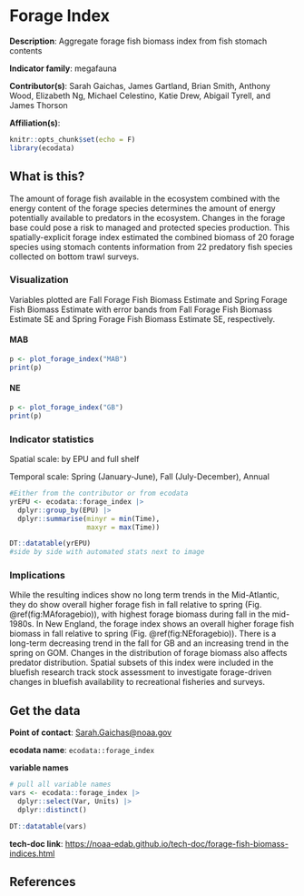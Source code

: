 # Forage Index

**Description**: Aggregate forage fish biomass index from fish stomach contents

**Indicator family**: megafauna

**Contributor(s)**: Sarah Gaichas, James Gartland, Brian Smith, Anthony Wood, Elizabeth Ng, Michael Celestino, Katie Drew, Abigail Tyrell, and James Thorson

**Affiliation(s)**:

```r
knitr::opts_chunk$set(echo = F)
library(ecodata)

```

## What is this?

The amount of forage fish available in the ecosystem combined with the energy content of the forage species determines the amount of energy potentially available to predators in the ecosystem. Changes in the forage base could pose a risk to managed and protected species production. This spatially-explicit forage index estimated the combined biomass of 20 forage species using stomach contents information from 22 predatory fish species collected on bottom trawl surveys. 

### Visualization

Variables plotted are Fall Forage Fish Biomass Estimate and Spring Forage Fish Biomass Estimate with error bands from Fall Forage Fish Biomass Estimate SE and Spring Forage Fish Biomass Estimate SE, respectively. 

#### MAB

```r

p <- plot_forage_index("MAB")
print(p)

```

#### NE
```r
p <- plot_forage_index("GB")
print(p)
```

### Indicator statistics

Spatial scale: by EPU and full shelf

Temporal scale: Spring (January-June), Fall (July-December), Annual

```r
#Either from the contributor or from ecodata
yrEPU <- ecodata::forage_index |>
  dplyr::group_by(EPU) |>
  dplyr::summarise(minyr = min(Time),
                   maxyr = max(Time))

DT::datatable(yrEPU)
#side by side with automated stats next to image

```


### Implications

While the resulting indices show no long term trends in the Mid-Atlantic, they do show overall higher forage fish in fall relative to spring (Fig. \@ref(fig:MAforagebio)), with highest forage biomass during fall in the mid-1980s. In New England, the forage index shows an overall higher forage fish biomass in fall relative to spring (Fig. \@ref(fig:NEforagebio)). There is a long-term decreasing trend in the fall for GB and an increasing trend in the spring on GOM.  Changes in the distribution of forage biomass also affects predator distribution. Spatial subsets of this index were included in the bluefish research track stock assessment to investigate forage-driven changes in bluefish availability to recreational fisheries and surveys.  

## Get the data

**Point of contact**: [Sarah.Gaichas\@noaa.gov](mailto:Sarah.Gaichas@noaa.gov){.email}

**ecodata name**: `ecodata::forage_index`

**variable names**

```r
# pull all variable names
vars <- ecodata::forage_index |>
  dplyr::select(Var, Units) |>
  dplyr::distinct()

DT::datatable(vars)
```

**tech-doc link**: <https://noaa-edab.github.io/tech-doc/forage-fish-biomass-indices.html>

## References
